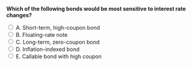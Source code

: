 ::: {.question-block}

<form onsubmit="event.preventDefault(); checkAnswer('module6_mcq_q16')" data-correct-answer="C">
<strong style="display: block;">Which of the following bonds would be most sensitive to interest rate changes?</strong>

<label><input type="radio" name="module6_mcq_q16" value="A"> A. Short-term, high-coupon bond</label><br>
<label><input type="radio" name="module6_mcq_q16" value="B"> B. Floating-rate note</label><br>
<label><input type="radio" name="module6_mcq_q16" value="C"> C. Long-term, zero-coupon bond</label><br>
<label><input type="radio" name="module6_mcq_q16" value="D"> D. Inflation-indexed bond</label><br>
<label><input type="radio" name="module6_mcq_q16" value="E"> E. Callable bond with high coupon</label><br>
</form>

<div id="feedback-module6_mcq_q16" class="feedback" data-status="" style="display:none;">
✅ Correct: C. Long-duration zero-coupon bonds have the highest price sensitivity to interest rate changes.
</div>

:::
